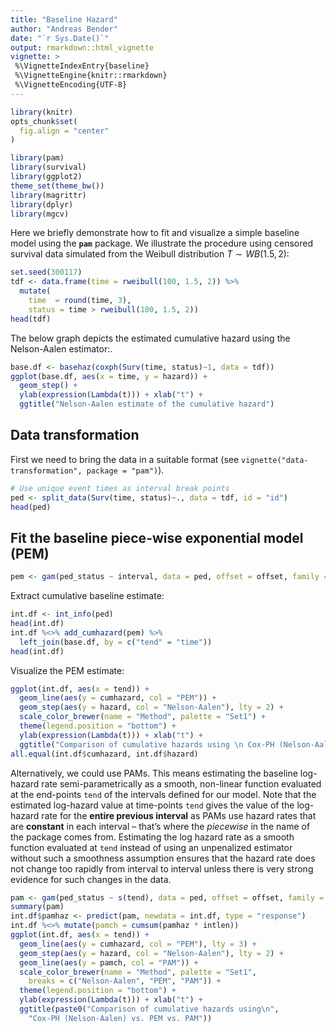 ```yaml
---
title: "Baseline Hazard"
author: "Andreas Bender"
date: "`r Sys.Date()`"
output: rmarkdown::html_vignette
vignette: >
 %\VignetteIndexEntry{baseline}
 %\VignetteEngine{knitr::rmarkdown}
 %\VignetteEncoding{UTF-8}
---
```


```r
library(knitr)
opts_chunk$set(
  fig.align = "center"
)
```


```r
library(pam)
library(survival)
library(ggplot2)
theme_set(theme_bw())
library(magrittr)
library(dplyr)
library(mgcv)
```


Here we briefly demonstrate how to fit and visualize a simple 
baseline model using the **`pam`** package. 
We illustrate the procedure using censored survival data simulated from the Weibull 
distribution $T \sim WB(1.5, 2)$: 

```r
set.seed(300117)
tdf <- data.frame(time = rweibull(100, 1.5, 2)) %>% 
  mutate(
    time  = round(time, 3),
    status = time > rweibull(100, 1.5, 2))
head(tdf)
```

The below graph depicts the estimated cumulative hazard using the 
Nelson-Aalen estimator:.

```r
base.df <- basehaz(coxph(Surv(time, status)~1, data = tdf))
ggplot(base.df, aes(x = time, y = hazard)) + 
  geom_step() + 
  ylab(expression(Lambda(t))) + xlab("t") + 
  ggtitle("Nelson-Aalen estimate of the cumulative hazard")
```


## Data transformation 
First we need to bring the data in a suitable format 
 (see `vignette("data-transformation", package = "pam")`).

```r
# Use unique event times as interval break points
ped <- split_data(Surv(time, status)~., data = tdf, id = "id")
head(ped)
```

## Fit the baseline piece-wise exponential model (PEM)
```r
pem <- gam(ped_status ~ interval, data = ped, offset = offset, family = poisson())
```

Extract cumulative baseline estimate:

```r
int.df <- int_info(ped)
head(int.df)
int.df %<>% add_cumhazard(pem) %>% 
  left_join(base.df, by = c("tend" = "time"))
head(int.df)
```

Visualize the PEM estimate:

```r
ggplot(int.df, aes(x = tend)) + 
  geom_line(aes(y = cumhazard, col = "PEM")) + 
  geom_step(aes(y = hazard, col = "Nelson-Aalen"), lty = 2) + 
  scale_color_brewer(name = "Method", palette = "Set1") + 
  theme(legend.position = "bottom") + 
  ylab(expression(Lambda(t))) + xlab("t") + 
  ggtitle("Comparison of cumulative hazards using \n Cox-PH (Nelson-Aalen) vs. PEM")
all.equal(int.df$cumhazard, int.df$hazard)
```
<!-- cumulative hazard of PEM/PAM is NOT step function, it's piecewise linear!!! -->

Alternatively, we could use PAMs. This means estimating the baseline log-hazard rate semi-parametrically as a smooth, non-linear function evaluated at the end-points `tend` of the intervals defined for our model.
Note that the estimated log-hazard value at time-points `tend` gives the value of the log-hazard rate for the **entire previous interval** as PAMs use hazard rates that are **constant** in each interval -- that's where the *piecewise* in the name of the package comes from. Estimating the log hazard rate as a smooth function evaluated at `tend` instead of using an unpenalized estimator without such a smoothness assumption ensures that the hazard rate does not change too rapidly from interval to interval unless there is very strong evidence for such changes in the data.

```r
pam <- gam(ped_status ~ s(tend), data = ped, offset = offset, family = poisson())
summary(pam)
int.df$pamhaz <- predict(pam, newdata = int.df, type = "response")
int.df %<>% mutate(pamch = cumsum(pamhaz * intlen))
ggplot(int.df, aes(x = tend)) + 
  geom_line(aes(y = cumhazard, col = "PEM"), lty = 3) + 
  geom_step(aes(y = hazard, col = "Nelson-Aalen"), lty = 2) + 
  geom_line(aes(y = pamch, col = "PAM")) +
  scale_color_brewer(name = "Method", palette = "Set1", 
    breaks = c("Nelson-Aalen", "PEM", "PAM")) + 
  theme(legend.position = "bottom") + 
  ylab(expression(Lambda(t))) + xlab("t") + 
  ggtitle(paste0("Comparison of cumulative hazards using\n", 
    "Cox-PH (Nelson-Aalen) vs. PEM vs. PAM"))
```
